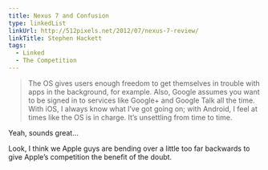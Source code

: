 ```yaml
---
title: Nexus 7 and Confusion
type: linkedList
linkUrl: http://512pixels.net/2012/07/nexus-7-review/
linkTitle: Stephen Hackett
tags:
  - Linked
  - The Competition
---
```


> The OS gives users enough freedom to get themselves in trouble with apps in the background, for example. Also, Google assumes you want to be signed in to services like Google+ and Google Talk all the time. With iOS, I always know what I’ve got going on; with Android, I feel at times like the OS is in charge. It’s unsettling from time to time.

Yeah, sounds great…

Look, I think we Apple guys are bending over a little too far backwards to give Apple’s competition the benefit of the doubt.
